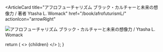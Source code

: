 <ArticleCard
  title="アフロフューチャリズム ブラック・カルチャーと未来の想像力 / 著者 Ytasha L. Womack"
  href="/book/afrofuturismL/"
  actionIcon="arrowRight"
>

![アフロフューチャリズム ブラック・カルチャーと未来の想像力 / Ytasha L. Womack](../../images/books/afrofuturism.jpg) 
</ArticleCard>

  return (
    <>
      {children}
    </>
  );
}